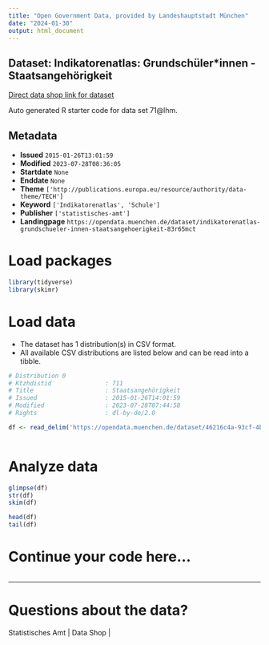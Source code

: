 ```yaml
---
title: "Open Government Data, provided by Landeshauptstadt München"
date: "2024-01-30"
output: html_document
---
```


## Dataset: Indikatorenatlas: Grundschüler*innen - Staatsangehörigkeit

[Direct data shop link for dataset](https://opendata.muenchen.de/dataset/indikatorenatlas-grundschueler-innen-staatsangehoerigkeit-83r65mct)

Auto generated R starter code for data set 71@lhm.

## Metadata

- **Issued** `2015-01-26T13:01:59`
- **Modified** `2023-07-28T08:36:05`
- **Startdate** `None`
- **Enddate** `None`
- **Theme** `['http://publications.europa.eu/resource/authority/data-theme/TECH']`
- **Keyword** `['Indikatorenatlas', 'Schule']`
- **Publisher** `['statistisches-amt']`
- **Landingpage** `https://opendata.muenchen.de/dataset/indikatorenatlas-grundschueler-innen-staatsangehoerigkeit-83r65mct`


# Load packages

```r

library(tidyverse)
library(skimr)

```

# Load data

-   The dataset has 1 distribution(s) in CSV format.
-   All available CSV distributions are listed below and can be read into a tibble.

```r

# Distribution 0
# Ktzhdistid               : 711
# Title                    : Staatsangehörigkeit
# Issued                   : 2015-01-26T14:01:59
# Modified                 : 2023-07-28T07:44:58
# Rights                   : dl-by-de/2.0

df <- read_delim('https://opendata.muenchen.de/dataset/46216c4a-93cf-4bf4-aa50-ceaab3bcc6d3/resource/450a8be2-76b4-45f2-9c9f-1517db8beea5/download/indikat_grundschueler_innen_staatsangehoerigkeit_240723.csv')



```

# Analyze data

```r

glimpse(df)
str(df)
skim(df)

head(df)
tail(df)

```

# Continue your code here...

```r

```

------------------------------------------------------------------------

# Questions about the data?

Statistisches Amt | Data Shop | 

